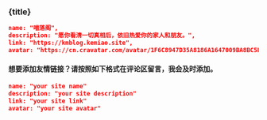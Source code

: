 
<h3 class="my-10 text-center text-xl font-bold">{title}</h3>

```json
name: "喵落阁",
description: "愿你看清一切真相后，依旧热爱你的家人和朋友。",
link: "https://kmblog.kemiao.site",
avatar: "https://cn.cravatar.com/avatar/1F6C8947D35A8186A1647009BA8BC5F2?size=256",
```

<h4 class="my-10 text-center">
  想要添加友情链接？请按照如下格式在评论区留言，我会及时添加。
</h4>

```json
name: "your site name"
description: "your site description"
link: "your site link"
avatar: "your site avatar"
```
